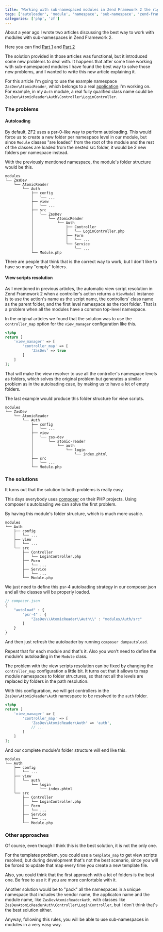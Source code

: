 ```yaml
---
title: 'Working with sub-namespaced modules in Zend Framework 2 the right way'
tags: ['autoloader', 'module', 'namespace', 'sub-namespace', 'zend-framework-2', 'zf2']
categories: ['php', 'zf']
---
```


About a year ago I wrote two articles discussing the best way to work with modules with sub-namespaces in Zend Framework 2.

Here you can find [Part 1](/2014/05/21/create-modules-with-sub-namespaces-in-zend-framework-2/) and [Part 2](http://alejandrocelaya.blog/2014/06/21/create-modules-with-sub-namespaces-in-zend-framework-2-part-ii/)

The solution provided in those articles was functional, but it introduced some new problems to deal with. It happens that after some time working with sub-namespaced modules I have found the best way to solve those new problems, and I wanted to write this new article explaining it.

For this article I'm going to use the example namespace `ZasDev\AtomicReader`, which belongs to a real [application](https://github.com/zasDev/atomic-reader) I'm working on. For example, in my `Auth` module, a real fully qualified class name could be `ZasDev\AtomicReader\Auth\Controller\LoginController`.

### The problems

#### Autoloading

By default, ZF2 uses a psr-0-like way to perform autoloading. This would force us to create a new folder per namespace level in our module, but since `Module` classes "are loaded" from the root of the module and the rest of the classes are loaded from the nested src folder, it would be 2 new folders per namespace instead.

With the previously mentioned namespace, the module's folder structure would be this.
 
```
modules
└── ZasDev
    └── AtomicReader
        └── Auth
            ├── config
            │   └── ...
            ├── view
            │   └── ...
            ├── src
            │   └── ZasDev
            │       └── AtomicReader
            │           └── Auth
            │               ├── Controller
            │               │   └── LoginController.php
            │               ├── Form
            │               │   └── ...
            │               └── Service
            │                   └── ...
            └── Module.php
```

There are people that think that is the correct way to work, but I don't like to have so many "empty" folders.

#### View scripts resolution

As I mentioned in previous articles, the automatic view script resolution in Zend Framework 2 when a controller's action returns a `ViewModel` instance is to use the action's name as the script name, the controllers' class name as the parent folder, and the first level namespace as the root folder. That is a problem when all the modules have a common top-level namespace.
 
In the original articles we found that the solution was to use the `controller_map` option for the `view_manager` configuration like this.

```php
<?php
return [
    'view_manager' => [
        'controller_map' => [
            'ZasDev' => true
        ]
    ]
];
```

That will make the view resolver to use all the controller's namespace levels as folders, which solves the original problem but generates a similar problem as in the autoloading case, by making us to have a lot of empty folders.

The last example would produce this folder structure for view scripts.

```
modules
└── ZasDev
    └── AtomicReader
        └── Auth
            ├── config
            │   └── ...
            ├── view
            │   └── zas-dev
            │       └── atomic-reader
            │           └── auth
            │               └── login
            │                   └── index.phtml
            ├── src
            │   └── ...
            └── Module.php
```

### The solutions

It turns out that the solution to both problems is really easy.

This days everybody uses [composer](https://getcomposer.org/) on their PHP projects. Using composer's autoloading we can solve the first problem.
 
By having this module's folder structure, which is much more usable.

```
modules
└── Auth
    ├── config
    │   └── ...
    ├── view
    │   └── ...
    └── src
        ├── Controller
        │   └── LoginController.php
        ├── Form
        │   └── ...
        ├── Service
        │   └── ...
        └── Module.php
```

We just need to define this psr-4 autoloading strategy in our composer.json and all the classes will be properly loaded.

```javascript
// composer.json
{
    "autoload" : {
        "psr-4" : {
            "ZasDev\\AtomicReader\\Auth\\" : "modules/Auth/src"
        }
    }
}
```

And then just refresh the autoloader by running `composer dumpautoload`.

Repeat that for each module and that's it. Also you won't need to define the module's autoloading in the `Module` class.

The problem with the view scripts resolution can be fixed by changing the `controller_map` configuration a little bit. It turns out that it allows to map module namespaces to folder structures, so that not all the levels are replaced by folders in the path resolution.

With this configuration, we will get controllers in the `ZasDev\AtomicReader\Auth` namespace to be resolved to the `auth` folder.

```php
<?php
return [
    'view_manager' => [
        'controller_map' => [
            'ZasDev\AtomicReader\Auth' => 'auth',
            // ...
        ]
    ]
];
```

And our complete module's folder structure will end like this.

```
modules
└── Auth
    ├── config
    │   └── ...
    ├── view
    │   └── auth
    │       └── login
    │           └── index.phtml
    └── src
        ├── Controller
        │   └── LoginController.php
        ├── Form
        │   └── ...
        ├── Service
        │   └── ...
        └── Module.php
```

### Other approaches

Of course, even though I think this is the best solution, it is not the only one.
 
For the templates problem, you could use a `template_map` to get view scripts resolved, but during development that's not the best scenario, since you will be forced to update that map every time you create a new template file.

Also, you could think that the first approach with a lot of folders is the best one. Be free to use it if you are more confortable with it.

Another solution would be to "pack" all the namespaces in a unique namespace that includes the vendor name, the applicaton name and the module name, like `ZasDevAtomicReaderAuth`, with classes like `ZasDevAtomicReaderAuth\Controller\LoginController`, but I don't think that's the best solution either.

Anyway, following this rules, you will be able to use sub-namespaces in modules in a very easy way. 
